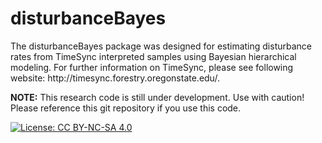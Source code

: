 # disturbanceBayes

The disturbanceBayes package was designed for estimating disturbance rates from TimeSync interpreted samples using Bayesian hierarchical modeling. For further information on TimeSync, please see following website: http://timesync.forestry.oregonstate.edu/.

**NOTE:** This research code is still under development. Use with caution! Please reference this git repository if you use this code.

[![License: CC BY-NC-SA 4.0](https://licensebuttons.net/l/by-nc-sa/4.0/80x15.png)](https://creativecommons.org/licenses/by-nc-sa/4.0/)
